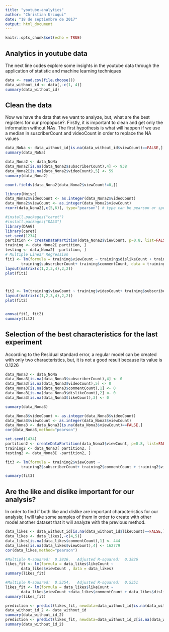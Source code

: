 ```yaml
---
title: "youtube-analytics"
author: "Christian Urcuqui"
date: "18 de septiembre de 2017"
output: html_document
---
```


```r
knitr::opts_chunk$set(echo = TRUE)
```

## Analytics in youtube data

The next line codes explore some insights in the youtube data through the application of statistic and machine learning techniques 

```r
data <- read.csv(file.choose())
data_without_id <- data[,-c(1, 4)]
summary(data_without_id)


```

## Clean the data

Now we have the data that we want to analyze, but, what are the best registers for our propopuse?. Firstly, it is important to clean and get only the information without NAs.
The first hypothesis is what will happen if we use a median in suscriberCount and videoCount in order to replace the NA values 

```r

data_NoNa <- data_without_id[is.na(data_without_id$viewCount)==FALSE,]
summary(data_NoNa)

data_Nona2 <- data_NoNa
data_Nona2[is.na(data_Nona2$subscriberCount),4] <- 938
data_Nona2[is.na(data_Nona2$videoCount),5] <- 59
summary(data_Nona2)

count.fields(data_Nona2[data_Nona2$viewCount!=0,])

```

```r
library(Hmisc)
data_Nona2$videoCount <- as.integer(data_Nona2$videoCount)
data_Nona2$viewCount <- as.integer(data_Nona2$viewCount)
rcorr(data_Nona2[,c(5,6)], type="pearson") # type can be pearson or spearman

```
```r
#install.packages("caret")
#install.packages("DAAG")
library(DAAG)
library(caret)
set.seed(1234)
partition <- createDataPartition(data_Nona2$viewCount, p=0.8, list=FALSE)
training <- data_Nona2[ partition, ]
testing <- data_Nona2[ -partition, ]
# Multiple Linear Regression
fit1 <- lm(formula = training$viewCount ~ training$dislikeCount + training$likeCount + 
       training$subscriberCount+ training$commentCount, data = training)
layout(matrix(c(1,2,3,4),2,2)) 
plot(fit1)




```
```r

fit2 <- lm(training$viewCount ~ training$videoCount+ training$subscriberCount,data=training)
layout(matrix(c(1,2,3,4),2,2)) 
plot(fit2)


anova(fit1, fit2)
summary(fit2)

```

## Selection of the best characteristics for the last experiment

According to the Residual standard error, a regular model can be created with only two characteristics, but, it is not a good result because its value is 0.1226 

```r

data_Nona3 <- data_NoNa
data_Nona3[is.na(data_Nona3$subscriberCount),4] <- 0
data_Nona3[is.na(data_Nona3$videoCount),5] <- 0
data_Nona3[is.na(data_Nona3$commentCount),1] <- 0
data_Nona3[is.na(data_Nona3$dislikeCount),2] <- 0
data_Nona3[is.na(data_Nona3$likeCount),3] <- 0

summary(data_Nona3)

data_Nona3$videoCount <- as.integer(data_Nona3$videoCount)
data_Nona3$viewCount <- as.integer(data_Nona3$viewCount)
data_Nona3 <- data_Nona3[is.na(data_Nona3$viewCount)==FALSE,]
cor(data_Nona3,method="pearson")

set.seed(1434)
partition2 <- createDataPartition(data_Nona3$viewCount, p=0.8, list=FALSE)
training2 <- data_Nona3[ partition2, ]
testing2 <- data_Nona3[ -partition2, ]

fit3 <- lm(formula = training2$viewCount ~  
       training2$subscriberCount+ training2$commentCount + training2$videoCount, data = training2)

summary(fit3)

```

## Are the like and dislike important for our analysis?

In order to find if both like and dislike are important characteristics for our analysis; I will take some samples of them in order to create with other model another dataset that it will analyze with the previous method. 

```r
data_likes <- data_without_id[is.na(data_without_id$likeCount)==FALSE,]
data_likes <- data_likes[,-c(4,5)]
data_likes[is.na(data_likes$commentCount),1] <- 444
data_likes[is.na(data_likes$viewCount),4] <- 162779
cor(data_likes,method="pearson")

#Multiple R-squared:  0.3826,	Adjusted R-squared:  0.3826 
likes_fit <- lm(formula = data_likes$likeCount ~  
       data_likes$viewCount , data = data_likes)
summary(likes_fit)

#Multiple R-squared:  0.5354,	Adjusted R-squared:  0.5351 
likes_fit <- lm(formula = data_likes$likeCount ~  
       data_likes$viewCount +data_likes$commentCount + data_likes$dislikeCount, data = data_likes)
summary(likes_fit)
```

```r

prediction <- predict(likes_fit, newdata=data_without_id[is.na(data_without_id$likeCount)==FALSE,])
data_without_id_2 <- data_without_id
summary(data_without_id_2)
prediction <- predict(likes_fit, newdata=data_without_id_2[is.na(data_without_id_2$likeCount)==TRUE,-c(4,5)])
summary(data_without_id_2)


```




